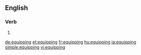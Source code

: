 ==English==

===Verb===
{{head|en}}

# {{present participle of|equip|lang=en}}

[[de:equipping]]
[[et:equipping]]
[[fr:equipping]]
[[hu:equipping]]
[[ja:equipping]]
[[simple:equipping]]
[[vi:equipping]]